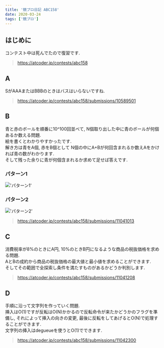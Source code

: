 ```yaml
---
title: '競プロ日記 ABC158'
date: 2020-03-24
tags: ['競プロ']
---
```


## はじめに

コンテスト中は死んでたので復習です.

> https://atcoder.jp/contests/abc158

## A

SがAAAまたはBBBのときはバスはいらないですね.

> https://atcoder.jp/contests/abc158/submissions/10589501

## B

青と赤のボールを順番に10^100回並べて, N個取り出した中に青のボールが何個あるか数える問題.\
絵を書くとわかりやすかったです.\
解き方は青をA個, 赤をB個として N個の中にA+Bが何回含まれるか数えAをかければ青の数がわかります.\
そして残った余りに青が何個含まれるか求めて足せば答えです.

### パターン1

!['パターン1'](https://i.gyazo.com/2a1284ebcb10096e7013e1d0a294b74c.png)

### パターン2

!['パターン2'](https://i.gyazo.com/3fc8ee3c087fe64dbce012c7f617a5c9.png)

> https://atcoder.jp/contests/abc158/submissions/11041013

## C

消費税率が8%のときにA円, 10%のときB円になるような商品の税抜価格を求める問題.\
AとBの成約から商品の税抜価格の最大値と最小値を求めることができます.\
そしてその範囲で全探索し条件を満たすものがあるかどうか判別します.

> https://atcoder.jp/contests/abc158/submissions/11041208

## D

手順に沿って文字列を作っていく問題.\
挿入はO(1)ですが反転はO(N)かかるので反転命令が来たかどうかのフラグを準備し, それによって挿入の向きの変更,
最後に反転をしてあげるとO(N)で処理することができます.\
文字列の挿入はdegueueを使うとO(1)でできます.

> https://atcoder.jp/contests/abc158/submissions/11042300
